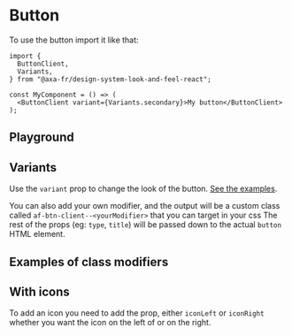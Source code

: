 
<Meta of={ButtonStories} name="Button" />

# Button

To use the button import it like that:

```tsx title="test.js"
import {
  ButtonClient,
  Variants,
} from "@axa-fr/design-system-look-and-feel-react";

const MyComponent = () => (
  <ButtonClient variant={Variants.secondary}>My button</ButtonClient>
);
```

## Playground

<Canvas of={ButtonStories.Playground}></Canvas>

<Controls of={ButtonStories.Playground} />

## Variants

Use the `variant` prop to change the look of the button. [See the examples](#examples-of-class-modifiers).

You can also add your own modifier, and the output will be a custom class called `af-btn-client--<yourModifier>` that you can target in your css
The rest of the props (eg: `type`, `title`) will be passed down to the actual `button` HTML element.

## Examples of class modifiers

<Canvas of={ButtonStories.MultiExamples} layout="fullscreen" />

## With icons

To add an icon you need to add the prop, either `iconLeft` or `iconRight` whether you want the icon on the left of or on the right.

<Canvas of={ButtonStories.WithIconLeft} />
<Canvas of={ButtonStories.WithIconRight} />
